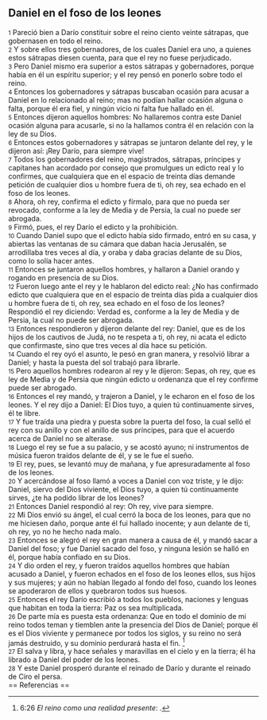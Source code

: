 == Daniel en el foso de los leones ==

{{anchor|1}} <small>1</small> Pareció bien a Darío constituir sobre el reino ciento veinte sátrapas, que gobernasen en todo el reino.<br>
{{anchor|2}} <small>2</small> Y sobre ellos tres gobernadores, de los cuales Daniel era uno, a quienes estos sátrapas diesen cuenta, para que el rey no fuese perjudicado.<br>
{{anchor|3}} <small>3</small> Pero Daniel mismo era superior a estos sátrapas y gobernadores, porque había en él un espíritu superior; y el rey pensó en ponerlo sobre todo el reino.<br>
{{anchor|4}} <small>4</small> Entonces los gobernadores y sátrapas buscaban ocasión para acusar a Daniel en lo relacionado al reino; mas no podían hallar ocasión alguna o falta, porque él era fiel, y ningún vicio ni falta fue hallado en él.<br>
{{anchor|5}} <small>5</small> Entonces dijeron aquellos hombres: No hallaremos contra este Daniel ocasión alguna para acusarle, si no la hallamos contra él en relación con la ley de su Dios.<br>
{{anchor|6}} <small>6</small> Entonces estos gobernadores y sátrapas se juntaron delante del rey, y le dijeron así: ¡Rey Darío, para siempre vive!<br>
{{anchor|7}} <small>7</small> Todos los gobernadores del reino, magistrados, sátrapas, príncipes y capitanes han acordado por consejo que promulgues un edicto real y lo confirmes, que cualquiera que en el espacio de treinta días demande petición de cualquier dios u hombre fuera de ti, oh rey, sea echado en el foso de los leones.<br>
{{anchor|8}} <small>8</small> Ahora, oh rey, confirma el edicto y fírmalo, para que no pueda ser revocado, conforme a la ley de Media y de Persia, la cual no puede ser abrogada.<br>
{{anchor|9}} <small>9</small> Firmó, pues, el rey Darío el edicto y la prohibición.<br>
{{anchor|10}} <small>10</small> Cuando Daniel supo que el edicto había sido firmado, entró en su casa, y abiertas las ventanas de su cámara que daban hacia Jerusalén, se arrodillaba tres veces al día, y oraba y daba gracias delante de su Dios, como lo solía hacer antes.<br>
{{anchor|11}} <small>11</small> Entonces se juntaron aquellos hombres, y hallaron a Daniel orando y rogando en presencia de su Dios.<br>
{{anchor|12}} <small>12</small> Fueron luego ante el rey y le hablaron del edicto real: ¿No has confirmado edicto que cualquiera que en el espacio de treinta días pida a cualquier dios u hombre fuera de ti, oh rey, sea echado en el foso de los leones? Respondió el rey diciendo: Verdad es, conforme a la ley de Media y de Persia, la cual no puede ser abrogada.<br>
{{anchor|13}} <small>13</small> Entonces respondieron y dijeron delante del rey: Daniel, que es de los hijos de los cautivos de Judá, no te respeta a ti, oh rey, ni acata el edicto que confirmaste, sino que tres veces al día hace su petición.<br>
{{anchor|14}} <small>14</small> Cuando el rey oyó el asunto, le pesó en gran manera, y resolvió librar a Daniel; y hasta la puesta del sol trabajó para librarle.<br>
{{anchor|15}} <small>15</small> Pero aquellos hombres rodearon al rey y le dijeron: Sepas, oh rey, que es ley de Media y de Persia que ningún edicto u ordenanza que el rey confirme puede ser abrogado.<br>
{{anchor|16}} <small>16</small> Entonces el rey mandó, y trajeron a Daniel, y le echaron en el foso de los leones. Y el rey dijo a Daniel: El Dios tuyo, a quien tú continuamente sirves, él te libre.<br>
{{anchor|17}} <small>17</small> Y fue traída una piedra y puesta sobre la puerta del foso, la cual selló el rey con su anillo y con el anillo de sus príncipes, para que el acuerdo acerca de Daniel no se alterase.<br>
{{anchor|18}} <small>18</small> Luego el rey se fue a su palacio, y se acostó ayuno; ni instrumentos de música fueron traídos delante de él, y se le fue el sueño.<br>
{{anchor|19}} <small>19</small> El rey, pues, se levantó muy de mañana, y fue apresuradamente al foso de los leones.<br>
{{anchor|20}} <small>20</small> Y acercándose al foso llamó a voces a Daniel con voz triste, y le dijo: Daniel, siervo del Dios viviente, el Dios tuyo, a quien tú continuamente sirves, ¿te ha podido librar de los leones?<br>
{{anchor|21}} <small>21</small> Entonces Daniel respondió al rey: Oh rey, vive para siempre.<br>
{{anchor|22}} <small>22</small> Mi Dios envió su ángel, el cual cerró la boca de los leones, para que no me hiciesen daño, porque ante él fui hallado inocente; y aun delante de ti, oh rey, yo no he hecho nada malo.<br>
{{anchor|23}} <small>23</small> Entonces se alegró el rey en gran manera a causa de él, y mandó sacar a Daniel del foso; y fue Daniel sacado del foso, y ninguna lesión se halló en él, porque había confiado en su Dios.<br>
{{anchor|24}} <small>24</small> Y dio orden el rey, y fueron traídos aquellos hombres que habían acusado a Daniel, y fueron echados en el foso de los leones ellos, sus hijos y sus mujeres; y aún no habían llegado al fondo del foso, cuando los leones se apoderaron de ellos y quebraron todos sus huesos.<br>
{{anchor|25}} <small>25</small> Entonces el rey Darío escribió a todos los pueblos, naciones y lenguas que habitan en toda la tierra: Paz os sea multiplicada.<br>
{{anchor|26}} <small>26</small> De parte mía es puesta esta ordenanza: Que en todo el dominio de mi reino todos teman y tiemblen ante la presencia del Dios de Daniel; porque él es el Dios viviente y permanece por todos los siglos, y su reino no será jamás destruido, y su dominio perdurará hasta el fin. <ref>6:26 ''El reino como una realidad presente'': {{lib|LU|170|1|2}}.</ref><br>
{{anchor|27}} <small>27</small> El salva y libra, y hace señales y maravillas en el cielo y en la tierra; él ha librado a Daniel del poder de los leones.<br>
{{anchor|28}} <small>28</small> Y este Daniel prosperó durante el reinado de Darío y durante el reinado de Ciro el persa.<br>
== Referencias ==

<references />
